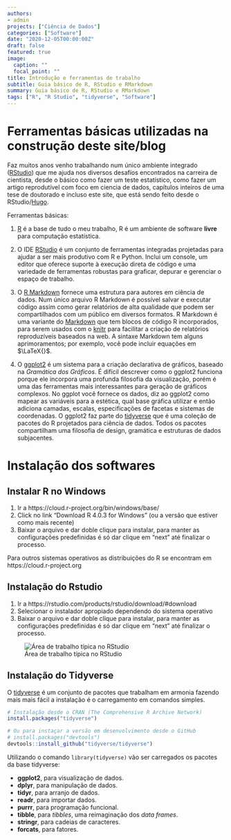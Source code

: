---
authors:
- admin
projects: ["Ciência de Dados"]
categories: ["Software"]
date: "2020-12-05T00:00:00Z"
draft: false
featured: true
image:
  caption: ""
  focal_point: ""
title: Introdução e ferramentas de trabalho 
subtitle: Guia básico de R, RStudio e RMarkdown
summary: Guia básico de R, RStudio e RMarkdown
tags: ["R", "R Studio", "tidyverse", "Software"]
---





<!--![png](https://www.r-project.org/Rlogo.png)-->

# Ferramentas básicas utilizadas na construção deste site/blog

Faz muitos anos venho trabalhando num único ambiente integrado ([RStudio](https://rstudio.com/products/rstudio/)) que me ajuda nos diversos desafíos encontrados na carreira de cientista, desde o básico como fazer um teste estatístico, como fazer um artigo reprodutível com foco em ciencia de dados, capítulos inteiros de uma tese de doutorado e incluso este site, que está sendo feito desde o RStudio/[Hugo](https://github.com/wowchemy/wowchemy-hugo-modules).


Ferramentas básicas:


1. [R](https://www.r-project.org) é a base de tudo o meu trabalho, R é um ambiente de software **livre** para computação estatística.

2. O IDE [RStudio](https://rstudio.com/products/rstudio/) é um conjunto de ferramentas integradas projetadas para ajudar a ser mais produtivo com R e Python. Inclui um console, um editor que oferece suporte à execução direta de código e uma variedade de ferramentas robustas para graficar, depurar e gerenciar o espaço de trabalho.

3. O [R Markdown](https://rmarkdown.rstudio.com/lesson-1.html) fornece uma estrutura para autores em ciência de dados. Num único arquivo R Markdown é possível salvar e executar código assim como gerar relatórios de alta qualidade que podem ser compartilhados com um público em diversos formatos. R Markdown é uma variante do [Markdown](https://daringfireball.net/projects/markdown/) que tem blocos de código R incorporados, para serem usados com o [knitr](https://yihui.org/knitr/) para facilitar a criação de relatórios reproduzíveis baseados na web. A sintaxe Markdown tem alguns aprimoramentos; por exemplo, você pode incluir equações em $\LaTeX{}$.

4. O [ggplot2](https://ggplot2.tidyverse.org) é um sistema para a criação declarativa de gráficos, baseado na _Gramática dos Gráficos_. É difícil descrever como o ggplot2 funciona porque ele incorpora uma profunda filosofia da visualização, porém é uma das ferramentas mais interessantes para geração de gráficos complexos. No ggplot você fornece os dados, diz ao ggplot2 como mapear as variáveis para a estética, qual base gráfica utilizar e então adiciona camadas, escalas, especificações de facetas e sistemas de coordenadas. O ggplot2 faz parte do [tidyverse](https://www.tidyverse.org) que é uma coleção de pacotes do R projetados para ciência de dados. Todos os pacotes compartilham uma filosofia de design, gramática e estruturas de dados subjacentes.




# Instalação dos softwares


## Instalar R no Windows 

1. Ir a https://cloud.r-project.org/bin/windows/base/
2. Click no link “Download R 4.0.3 for Windows” (ou a versão que estiver como mais recente)
3. Baixar o arquivo e dar doble clique para instalar, para manter as configurações predefinidas é só dar clique em "next" até finalizar o processo.

Para outros sistemas operativos as distribuições do R se encontram em https://cloud.r-project.org



## Instalação do Rstudio

1. Ir a https://rstudio.com/products/rstudio/download/#download
2. Selecionar o instalador apropiado dependendo do sistema operativo
3. Baixar o arquivo e dar doble clique para instalar, para manter as configurações predefinidas é só dar clique em "next" até finalizar o processo.

![Área de trabalho típica no RStudio](C:/Users/Alejandro/Dropbox/ayopasaa_blog/content/post/Rstudio-R/captura1.png)

## Instalação do Tidyverse

O [tidyverse](https://tidyverse.tidyverse.org) é um conjunto de pacotes que trabalham em armonia fazendo mais mais fácil a instalação é o carregamento em comandos simples.


```{r, eval=FALSE}
# Instalação desde o CRAN (The Comprehensive R Archive Network)
install.packages("tidyverse")

# Ou para instaçar a versão em desenvolvimento desde o GitHub
# install.packages("devtools")
devtools::install_github("tidyverse/tidyverse")
```


Utilizando o comando `library(tidyverse)` vão ser carregados os pacotes da base tidyverse:

* **ggplot2**, para visualização de dados.
* **dplyr**, para manipulação de dados.
* **tidyr**, para arranjo de dados.
* **readr**, para importar dados.
* **purrr**, para programação funcional.
* **tibble**, para *tibbles*, uma reimaginação dos *data frames*.
* **stringr**, para cadeias de caracteres.
* **forcats**, para fatores.